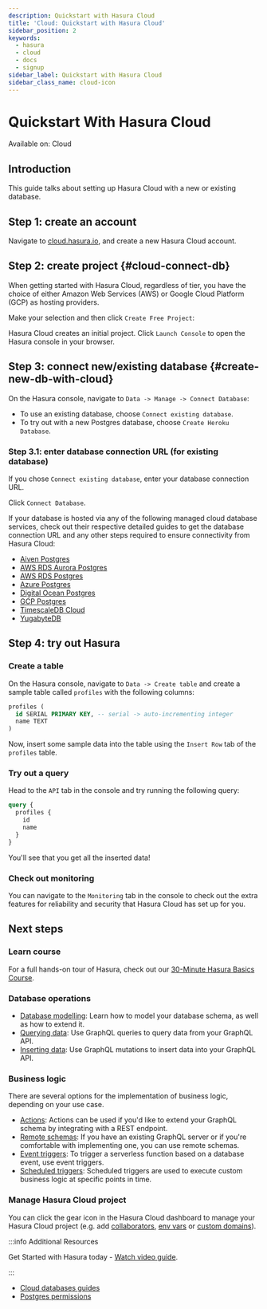 ```yaml
---
description: Quickstart with Hasura Cloud
title: 'Cloud: Quickstart with Hasura Cloud'
sidebar_position: 2
keywords:
  - hasura
  - cloud
  - docs
  - signup
sidebar_label: Quickstart with Hasura Cloud
sidebar_class_name: cloud-icon
---
```



# Quickstart With Hasura Cloud

<div className='badge badge--primary heading-badge'>Available on: Cloud</div>

## Introduction

This guide talks about setting up Hasura Cloud with a new or existing database.

## Step 1: create an account

Navigate to
[cloud.hasura.io](https://cloud.hasura.io/signup/?pg=docs&plcmt=body&cta=navigate-to-cloud-hasura-io&tech=default), and
create a new Hasura Cloud account.

## Step 2: create project {#cloud-connect-db}

When getting started with Hasura Cloud, regardless of tier, you have the choice of either Amazon Web Services (AWS) or
Google Cloud Platform (GCP) as hosting providers.

<Thumbnail
  src='/img/getting-started/getting-started-cloud-aws-and-gcp-emphasis.png'
  alt='Choose either AWS or GCP'
  width='556px'
/>

Make your selection and then click `Create Free Project`:

<Thumbnail
  src='/img/getting-started/getting-started-cloud-create-project.png'
  alt='Create project'
  width='556px'
/>

Hasura Cloud creates an initial project. Click `Launch Console` to open the Hasura console in your browser.

<Thumbnail src='/img/getting-started/create-project.png' alt='Connect new or existing database' width='556px' />

## Step 3: connect new/existing database {#create-new-db-with-cloud}

On the Hasura console, navigate to `Data -> Manage -> Connect Database`:

<Thumbnail src='/img/getting-started/connect-db-console.png' alt='Connect database' width='1000px' />

- To use an existing database, choose `Connect existing database`.
- To try out with a new Postgres database, choose `Create Heroku Database`.

<Thumbnail src='/img/getting-started/db-setup.png' alt='DB setup' width='556px' />

### Step 3.1: enter database connection URL (for existing database)

If you chose `Connect existing database`, enter your database connection URL.

Click `Connect Database`.

<Thumbnail src='/img/getting-started/connect-db-cloud.png' alt='Enter URL for existing database' width='556px' />

If your database is hosted via any of the following managed cloud database services, check out their respective detailed
guides to get the database connection URL and any other steps required to ensure connectivity from Hasura Cloud:

- [Aiven Postgres](/databases/connect-db/cloud-databases/aiven.mdx)
- [AWS RDS Aurora Postgres](/databases/connect-db/cloud-databases/aws-aurora.mdx)
- [AWS RDS Postgres](/databases/connect-db/cloud-databases/aws-postgres.mdx)
- [Azure Postgres](/databases/connect-db/cloud-databases/azure.mdx)
- [Digital Ocean Postgres](/databases/connect-db/cloud-databases/digital-ocean.mdx)
- [GCP Postgres](/databases/connect-db/cloud-databases/gcp.mdx)
- [TimescaleDB Cloud](/databases/connect-db/cloud-databases/timescale-cloud.mdx)
- [YugabyteDB](/databases/connect-db/cloud-databases/yugabyte.mdx)

## Step 4: try out Hasura

### Create a table

On the Hasura console, navigate to `Data -> Create table` and create a sample table called `profiles` with the following
columns:

```sql
profiles (
  id SERIAL PRIMARY KEY, -- serial -> auto-incrementing integer
  name TEXT
)
```

<Thumbnail src='/img/getting-started/create-profile-table.png' alt='Create a table' />

Now, insert some sample data into the table using the `Insert Row` tab of the `profiles` table.

### Try out a query

Head to the `API` tab in the console and try running the following query:

```graphql
query {
  profiles {
    id
    name
  }
}
```

You'll see that you get all the inserted data!

<Thumbnail src='/img/getting-started/profile-query.png' alt='Try out a query' />

### Check out monitoring

You can navigate to the `Monitoring` tab in the console to check out the extra features for reliability and security
that Hasura Cloud has set up for you.

<Thumbnail src='/img/observability/monitoring-tab-overview.png' alt='Hasura Console: Monitoring tab' />

## Next steps

### Learn course

For a full hands-on tour of Hasura, check out our
[30-Minute Hasura Basics Course](https://hasura.io/learn/graphql/hasura/introduction/).

### Database operations

- [Database modelling](/schema/postgres/index.mdx): Learn how to model your database schema, as well as how to extend
  it.
- [Querying data](/queries/postgres/index.mdx): Use GraphQL queries to query data from your GraphQL API.
- [Inserting data](/mutations/postgres/index.mdx): Use GraphQL mutations to insert data into your GraphQL API.

### Business logic

There are several options for the implementation of business logic, depending on your use case.

- [Actions](/actions/index.mdx): Actions can be used if you'd like to extend your GraphQL schema by integrating with a
  REST endpoint.
- [Remote schemas](/remote-schemas/index.mdx): If you have an existing GraphQL server or if you're comfortable with
  implementing one, you can use remote schemas.
- [Event triggers](/event-triggers/index.mdx): To trigger a serverless function based on a database event, use event
  triggers.
- [Scheduled triggers](/scheduled-triggers/index.mdx): Scheduled triggers are used to execute custom business logic at
  specific points in time.

### Manage Hasura Cloud project

You can click the gear icon in the Hasura Cloud dashboard to manage your Hasura Cloud project (e.g. add
[collaborators](/projects/collaborators.mdx), [env vars](/projects/env-vars.mdx) or
[custom domains](/projects/domains.mdx)).

<Thumbnail src='/img/getting-started/project-manage.png' alt='Project actions' width='860px' />

:::info Additional Resources

Get Started with Hasura today -
[Watch video guide](https://hasura.io/events/webinar/get-started-with-hasura/?pg=docs&plcmt=body&cta=getting-started&tech=).

:::

- [Cloud databases guides](/databases/connect-db/cloud-databases/index.mdx)
- [Postgres permissions](/deployment/postgres-requirements.mdx#managed-pg-permissions)
